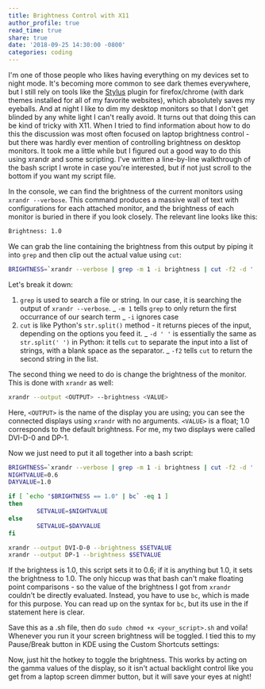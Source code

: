 ```yaml
---
title: Brightness Control with X11
author_profile: true
read_time: true
share: true
date: '2018-09-25 14:30:00 -0800'
categories: coding
---
```



I'm one of those people who likes having everything on my devices set to night mode. It's becoming
more common to see dark themes everywhere, but I still rely on tools like the
[Stylus](https://chrome.google.com/webstore/detail/stylus/clngdbkpkpeebahjckkjfobafhncgmne?hl=en)
plugin for firefox/chrome (with dark themes installed for all of my favorite websites), which
absolutely saves my eyeballs. And at night I like to dim my desktop monitors so that I don't get
blinded by any white light I can't really avoid. It turns out that doing this can be kind of tricky
with X11. When I tried to find information about how to do this the discussion was most often
focused on laptop brightness control - but there was hardly ever mention of controlling brightness
on desktop monitors. It took me a little while but I figured out a good way to do this using xrandr
and some scripting. I've written a line-by-line walkthrough of the bash script I wrote in case
you're interested, but if not just scroll to the bottom if you want my script file.

In the console, we can find the brightness of the current monitors using `xrandr --verbose`. This
command produces a massive wall of text with configurations for each attached monitor, and the
brightness of each monitor is buried in there if you look closely. The relevant line looks like
this:

```txt
Brightness: 1.0
```

We can grab the line containing the brightness from this output by piping it into `grep` and then
clip out the actual value using `cut`:

```bash
BRIGHTNESS=`xrandr --verbose | grep -m 1 -i brightness | cut -f2 -d ' '`
```

Let's break it down:

1. `grep` is used to search a file or string. In our case, it is searching the output of `xrandr --verbose`.
   _ `-m 1` tells `grep` to only return the first occurrance of our search term
   _ `-i` ignores case
2. `cut` is like Python's `str.split()` method - it returns pieces of the input, depending on the
   options you feed it.
   _ `-d ' '` is essentially the same as `str.split(' ')` in Python: it tells `cut` to separate the
   input into a list of strings, with a blank space as the separator.
   _ `-f2` tells `cut` to return the second string in the list.

The second thing we need to do is change the brightness of the monitor. This is done with `xrandr` as well:

```bash
xrandr --output <OUTPUT> --brightness <VALUE>
```

Here, `<OUTPUT>` is the name of the display you are using; you can see the connected displays using
`xrandr` with no arguments. `<VALUE>` is a float; 1.0 corresponds to the default brightness. For me,
my two displays were called DVI-D-0 and DP-1.

Now we just need to put it all together into a bash script:

```bash
BRIGHTNESS=`xrandr --verbose | grep -m 1 -i brightness | cut -f2 -d ' '`
NIGHTVALUE=0.6
DAYVALUE=1.0

if [ `echo "$BRIGHTNESS == 1.0" | bc` -eq 1 ]
then
        SETVALUE=$NIGHTVALUE
else
        SETVALUE=$DAYVALUE
fi

xrandr --output DVI-D-0 --brightness $SETVALUE
xrandr --output DP-1 --brightness $SETVALUE
```

If the brightess is 1.0, this script sets it to 0.6; if it is anything but 1.0, it sets the
brightness to 1.0. The only hiccup was that bash can't make floating point comparisons - so the
value of the brightness I got from `xrandr` couldn't be directly evaluated. Instead, you have to use
`bc`, which is made for this purpose. You can read up on the syntax for `bc`, but its use in the if
statement here is clear.

Save this as a .sh file, then do `sudo chmod +x <your_script>.sh` and voila! Whenever you run it
your screen brightness will be toggled. I tied this to my Pause/Break button in KDE using the Custom
Shortcuts settings:

<CenterImage src={Screenshot} width="50%" />

Now, just hit the hotkey to toggle the brightness. This works by acting on the gamma values of the
display, so it isn't actual backlight control like you get from a laptop screen dimmer button, but
it will save your eyes at night!
